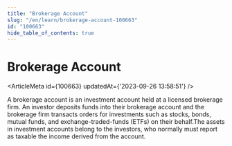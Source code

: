 ```yaml
---
title: "Brokerage Account"
slug: "/en/learn/brokerage-account-100663"
id: "100663"
hide_table_of_contents: true
---
```



# Brokerage Account

<ArticleMeta id={100663} updatedAt={'2023-09-26 13:58:51'} />
<div className='border-solid border-b border-t-0 my-4 border-[var(--ifm-color-gray-300)]' />

A brokerage account is an investment account held at a licensed brokerage firm. An investor deposits funds into their brokerage account and the brokerage firm transacts orders for investments such as stocks, bonds, mutual funds, and exchange-traded-funds (ETFs) on their behalf.The assets in investment accounts belong to the investors, who normally must report as taxable the income derived from the account.
